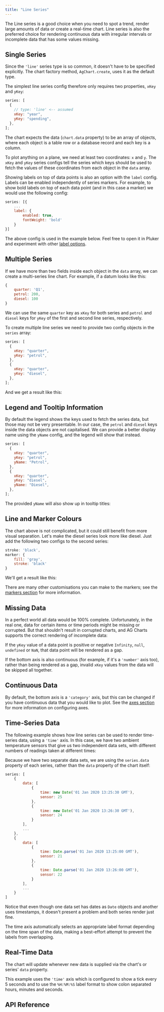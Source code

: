 ```yaml
---
title: "Line Series"
---
```


The Line series is a good choice when you need to spot a trend, render large amounts of data or create a real-time chart. Line series is also the preferred choice for rendering continuous data with irregular intervals or incomplete data that has some values missing.

## Single Series

Since the `'line'` series type is so common, it doesn't have to be specified explicitly. The chart factory method, `AgChart.create`, uses it as the default type.

The simplest line series config therefore only requires two properties, `xKey` and `yKey`:

```js
series: [
  {
    // type: 'line' <-- assumed
    xKey: "year",
    yKey: "spending",
  },
];
```

<chart-example title='Single Line Series' name='basic-line' type='generated'></chart-example>

The chart expects the data (`chart.data` property) to be an array of objects, where each object is a table row or a database record and each key is a column.

To plot anything on a plane, we need at least two coordinates: `x` and `y`. The `xKey` and `yKey` series configs tell the series which keys should be used to fetch the values of these coordinates from each object in the `data` array.

Showing labels on top of data points is also an option with the `label` config. Labels can be enabled independently of series markers.
For example, to show bold labels on top of each data point (and in this case a marker) we would use the following config:

```js
series: [{
    ...
    label: {
        enabled: true,
        fontWeight: 'bold'
    }
}]
```

The above config is used in the example below. Feel free to open it in Pluker and experiment with other [label options](#reference-line.label).

<chart-example title='Line Series With Labels' name='basic-line-labels' type='generated'></chart-example>

## Multiple Series

If we have more than two fields inside each object in the `data` array, we can create a multi-series line chart. For example, if a datum looks like this:

```js
{
    quarter: 'Q1',
    petrol: 200,
    diesel: 100
}
```

We can use the same `quarter` key as `xKey` for both series and `petrol` and `diesel` keys for `yKey` of the first and second line series, respectively.

To create multiple line series we need to provide two config objects in the `series` array:

```js
series: [
  {
    xKey: "quarter",
    yKey: "petrol",
  },
  {
    xKey: "quarter",
    yKey: "diesel",
  },
];
```

And we get a result like this:

<chart-example title='Multiple Line Series' name='multi-line' type='generated'></chart-example>

## Legend and Tooltip Information

By default the legend shows the keys used to fetch the series data, but those may not be very presentable. In our case, the `petrol` and `diesel` keys inside the data objects are not capitalised. We can provide a better display name using the `yName` config, and the legend will show that instead.

```js
series: [
  {
    xKey: "quarter",
    yKey: "petrol",
    yName: "Petrol",
  },
  {
    xKey: "quarter",
    yKey: "diesel",
    yName: "Diesel",
  },
];
```

<chart-example title='Legend and Tooltip Information' name='legend-info' type='generated'></chart-example>

The provided `yName` will also show up in tooltip titles:

<image-caption src="tooltip-titles.png" alt="Left: tooltip with no title, Right: tooltip with title" maxWidth="80%" constrained="true" centered="true"></image-caption>

## Line and Marker Colours

The chart above is not complicated, but it could still benefit from more visual separation. Let's make the diesel series look more like diesel. Just add the following two configs to the second series:

```js
stroke: 'black',
marker: {
    fill: 'gray',
    stroke: 'black'
}
```

We'll get a result like this:

<chart-example title='Line and Marker Colours' name='line-marker-colors' type='generated'></chart-example>

There are many other customisations you can make to the markers; see the [markers section](/charts-markers/) for more information.

## Missing Data

In a perfect world all data would be 100% complete. Unfortunately, in the real one, data for certain items or time periods might be missing or corrupted. But that shouldn't result in corrupted charts, and AG Charts supports the correct rendering of incomplete data:

<chart-example title='Line Series with Incomplete Data' name='gap-line' type='generated'></chart-example>

If the `yKey` value of a data point is positive or negative `Infinity`, `null`, `undefined` or `NaN`, that data point will be rendered as a gap.

If the bottom axis is also continuous (for example, if it's a `'number'` axis too), rather than being rendered as a gap, invalid `xKey` values from the data will be skipped all together.

## Continuous Data

By default, the bottom axis is a `'category'` axis, but this can be changed if you have continuous data that you would like to plot. See the [axes section](/charts-axes/) for more information on configuring axes.

<chart-example title='Continuous Data: Spiral Curve' name='two-number-axes' type='generated' options='{ "exampleHeight": 600 }'></chart-example>

## Time-Series Data

The following example shows how line series can be used to render time-series data, using a `'time'` axis. In this case, we have two ambient temperature sensors that give us two independent data sets, with different numbers of readings taken at different times:

<chart-example title='Time Data: Temperature Sensors' name='time-line' type='generated'></chart-example>

Because we have two separate data sets, we are using the `series.data` property of each series, rather than the `data` property of the chart itself:

```js
series: [
    {
        data: [
            {
                time: new Date('01 Jan 2020 13:25:30 GMT'),
                sensor: 25
            },
            {
                time: new Date('01 Jan 2020 13:26:30 GMT'),
                sensor: 24
            }
        ],
        ...
    },
    {
        data: [
            {
                time: Date.parse('01 Jan 2020 13:25:00 GMT'),
                sensor: 21
            },
            {
                time: Date.parse('01 Jan 2020 13:26:00 GMT'),
                sensor: 22
            }
        ],
        ...
    }
]
```

Notice that even though one data set has dates as `Date` objects and another uses timestamps, it doesn't present a problem and both series render just fine.

The time axis automatically selects an appropriate label format depending on the time span of the data, making a best-effort attempt to prevent the labels from overlapping.

## Real-Time Data

The chart will update whenever new data is supplied via the chart's or series' `data` property.

<chart-example title='Real-Time Chart: Core Voltage' name='real-time' type='mixed'></chart-example>

This example uses the `'time'` axis which is configured to show a tick every 5 seconds and to use the `%H:%M:%S` label format to show colon separated hours, minutes and seconds.

## API Reference

<interface-documentation interfaceName='AgLineSeriesOptions' overridesrc="charts-api/api.json" config='{ "showSnippets": false, "lookupRoot": "charts-api" }'></interface-documentation>

